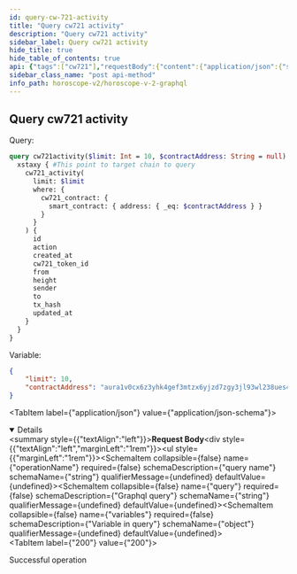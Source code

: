 ```yaml
---
id: query-cw-721-activity
title: "Query cw721 activity"
description: "Query cw721 activity"
sidebar_label: Query cw721 activity
hide_title: true
hide_table_of_contents: true
api: {"tags":["cw721"],"requestBody":{"content":{"application/json":{"schema":{"type":"object","properties":{"operationName":{"type":"string","example":"cw721activity","description":"query name"},"query":{"type":"string","example":"query cw721activity($limit: Int = 10, $contractAddress: String = null) { euphoria { cw721_activity(limit: $limit, where: {cw721_contract: {smart_contract: {address: {_eq: $contractAddress}}}}) { id action created_at cw721_token_id from height sender to tx_hash updated_at } } }","description":"Graphql query"},"variables":{"type":"object","description":"Variable in query","example":{"limit":10,"contractAddress":"aura17k2jq9dhq4kqgrtdrzt2qs0zy45cw0lmp3tfxysp7cwh5nxfg24st7ndc8"}}}},"examples":{"xstaxy":{"summary":"Query on Xstaxy chain","value":{"operationName":"cw721activity","query":"query cw721activity($limit: Int = 10, $contractAddress: String = null) { xstaxy { cw721_activity(limit: $limit, where: {cw721_contract: {smart_contract: {address: {_eq: $contractAddress}}}}) { id action created_at cw721_token_id from height sender to tx_hash updated_at } } }","variables":{"limit":10,"contractAddress":"aura17k2jq9dhq4kqgrtdrzt2qs0zy45cw0lmp3tfxysp7cwh5nxfg24st7ndc8"}}},"auratestnet":{"summary":"Query on Aura Testnet chain","value":{"operationName":"cw721activity","query":"query cw721activity($limit: Int = 10, $contractAddress: String = null) { auratestnet { cw721_activity(limit: $limit, where: {cw721_contract: {smart_contract: {address: {_eq: $contractAddress}}}}) { id action created_at cw721_token_id from height sender to tx_hash updated_at } } }","variables":{"limit":10,"contractAddress":"aura17k2jq9dhq4kqgrtdrzt2qs0zy45cw0lmp3tfxysp7cwh5nxfg24st7ndc8"}}},"serenity":{"summary":"Query on Serenity chain","value":{"operationName":"cw721activity","query":"query cw721activity($limit: Int = 10, $contractAddress: String = null) { serenity { cw721_activity(limit: $limit, where: {cw721_contract: {smart_contract: {address: {_eq: $contractAddress}}}}) { id action created_at cw721_token_id from height sender to tx_hash updated_at } } }","variables":{"limit":10,"contractAddress":"aura17k2jq9dhq4kqgrtdrzt2qs0zy45cw0lmp3tfxysp7cwh5nxfg24st7ndc8"}}},"euphoria":{"summary":"Query on Euphoria chain","value":{"operationName":"cw721activity","query":"query cw721activity($limit: Int = 10, $contractAddress: String = null) { euphoria { cw721_activity(limit: $limit, where: {cw721_contract: {smart_contract: {address: {_eq: $contractAddress}}}}) { id action created_at cw721_token_id from height sender to tx_hash updated_at } } }","variables":{"limit":10,"contractAddress":"aura17k2jq9dhq4kqgrtdrzt2qs0zy45cw0lmp3tfxysp7cwh5nxfg24st7ndc8"}}},"nois":{"summary":"Query on Nois chain","value":{"operationName":"cw721activity","query":"query cw721activity($limit: Int = 10, $contractAddress: String = null) { nois { cw721_activity(limit: $limit, where: {cw721_contract: {smart_contract: {address: {_eq: $contractAddress}}}}) { id action created_at cw721_token_id from height sender to tx_hash updated_at } } }","variables":{"limit":10,"contractAddress":"aura17k2jq9dhq4kqgrtdrzt2qs0zy45cw0lmp3tfxysp7cwh5nxfg24st7ndc8"}}},"sei":{"summary":"Query on Sei chain","value":{"operationName":"cw721activity","query":"query cw721activity($limit: Int = 10, $contractAddress: String = null) { sei { cw721_activity(limit: $limit, where: {cw721_contract: {smart_contract: {address: {_eq: $contractAddress}}}}) { id action created_at cw721_token_id from height sender to tx_hash updated_at } } }","variables":{"limit":10,"contractAddress":"aura17k2jq9dhq4kqgrtdrzt2qs0zy45cw0lmp3tfxysp7cwh5nxfg24st7ndc8"}}}}}}},"responses":{"200":{"description":"Successful operation"}},"description":"Query cw721 activityy","method":"post","path":"/api/v2/graphql","servers":[{"url":"https://indexer-v2.dev.aurascan.io","description":"Server for testnet network. Support chains of auratestnet, serenity, euphoria, xstaxy, nois and sei"},{"url":"https://horoscope.aura.network","description":"Server for main network. Only support chain of xstaxy"},{"url":"https://indexer-v2.staging.aurascan.io","description":"Server for testnet network. Support chains of euphoria and xstaxy"}],"jsonRequestBodyExample":{"operationName":"cw721activity","query":"query cw721activity($limit: Int = 10, $contractAddress: String = null) { euphoria { cw721_activity(limit: $limit, where: {cw721_contract: {smart_contract: {address: {_eq: $contractAddress}}}}) { id action created_at cw721_token_id from height sender to tx_hash updated_at } } }","variables":{"limit":10,"contractAddress":"aura17k2jq9dhq4kqgrtdrzt2qs0zy45cw0lmp3tfxysp7cwh5nxfg24st7ndc8"}},"info":{"title":"Horoscope v2 graphql","version":"1.0.0"},"postman":{"name":"Query cw721 activityy","description":{"type":"text/plain"},"url":{"path":["api","v2","graphql"],"host":["{{baseUrl}}"],"query":[],"variable":[]},"header":[{"key":"Content-Type","value":"application/json"}],"method":"POST","body":{"mode":"raw","raw":"\"\"","options":{"raw":{"language":"json"}}}}}
sidebar_class_name: "post api-method"
info_path: horoscope-v2/horoscope-v-2-graphql
---
```



## Query cw721 activity

Query:
```graphql
query cw721activity($limit: Int = 10, $contractAddress: String = null) {
  xstaxy { #This point to target chain to query
    cw721_activity(
      limit: $limit
      where: {
        cw721_contract: {
          smart_contract: { address: { _eq: $contractAddress } }
        }
      }
    ) {
      id
      action
      created_at
      cw721_token_id
      from
      height
      sender
      to
      tx_hash
      updated_at
    }
  }
}

```
Variable:
```json
{
    "limit": 10,
    "contractAddress": "aura1v0cx6z3yhk4gef3mtzx6yjzd7zgy3jl93wl238ues48wvznwezkqrkccln"
}
```
<MimeTabs><TabItem label={"application/json"} value={"application/json-schema"}><details style={{}} data-collapsed={false} open={true}><summary style={{"textAlign":"left"}}><strong>Request Body</strong></summary><div style={{"textAlign":"left","marginLeft":"1rem"}}></div><ul style={{"marginLeft":"1rem"}}><SchemaItem collapsible={false} name={"operationName"} required={false} schemaDescription={"query name"} schemaName={"string"} qualifierMessage={undefined} defaultValue={undefined}></SchemaItem><SchemaItem collapsible={false} name={"query"} required={false} schemaDescription={"Graphql query"} schemaName={"string"} qualifierMessage={undefined} defaultValue={undefined}></SchemaItem><SchemaItem collapsible={false} name={"variables"} required={false} schemaDescription={"Variable in query"} schemaName={"object"} qualifierMessage={undefined} defaultValue={undefined}></SchemaItem></ul></details></TabItem></MimeTabs><div><ApiTabs><TabItem label={"200"} value={"200"}><div>

Successful operation

</div><div></div></TabItem></ApiTabs></div>
      